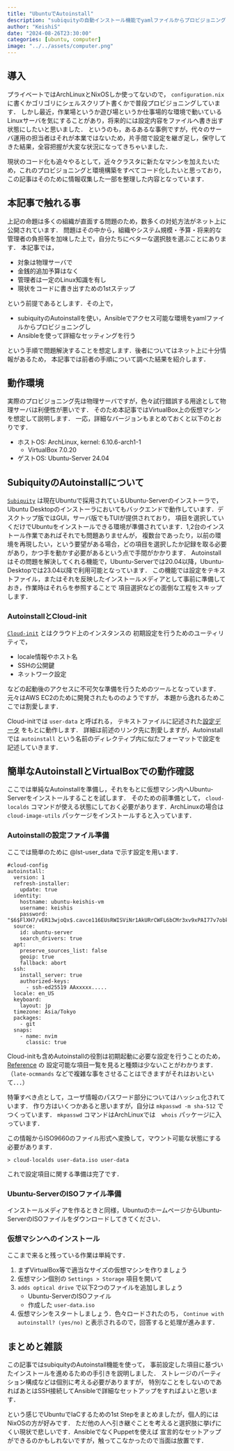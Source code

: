 ```yaml
---
title: "UbuntuでAutoinstall"
description: "subiquityの自動インストール機能でyamlファイルからプロビジョニング"
author: "KeishiS"
date: "2024-08-26T23:30:00"
categories: [ubuntu, computer]
image: "../../assets/computer.png"
---
```


## 導入

プライベートではArchLinuxとNixOSしか使ってないので， `configuration.nix` に書くかゴリゴリにシェルスクリプト書くかで普段プロビジョニングしています．
しかし最近，作業場というか遊び場というか仕事場的な環境で動いているLinuxサーバを気にすることがあり，将来的には設定内容をファイルへ書き出す状態にしたいと思いました．
というのも，あるあるな事例ですが，代々のサーバ運用の担当者はそれが本業ではないため，片手間で設定を継ぎ足し，保守してきた結果，全容把握が大変な状況になってきちゃいました．

現状のコード化も追々やるとして，近々クラスタに新たなマシンを加えたいため，これのプロビジョニングと環境構築をすべてコード化したいと思っており，
この記事はそのために情報収集した一部を整理した内容となっています．

## 本記事で触れる事

上記の命題は多くの組織が直面する問題のため，数多くの対処方法がネット上に公開されています．
問題はその中から，組織やシステム規模・予算・将来的な管理者の負担等を加味した上で，自分たちにベターな選択肢を選ぶことにあります．
本記事では，

* 対象は物理サーバで
* 金銭的追加予算はなく
* 管理者は一定のLinux知識を有し
* 現状をコードに書き出すための1stステップ

という前提であるとします．その上で，

* subiquityのAutoinstallを使い，Ansibleでアクセス可能な環境をyamlファイルからプロビジョニングし
* Ansibleを使って詳細なセッティングを行う

という手順で問題解決することを想定します．後者についてはネット上に十分情報があるため，
本記事では前者の手順について調べた結果を紹介します．

## 動作環境

実際のプロビジョニング先は物理サーバですが，色々試行錯誤する用途として物理サーバは利便性が悪いです．
そのため本記事ではVirtualBox上の仮想マシンを想定して説明します．
一応，詳細なバージョンもまとめておくと以下のとおりです．

* ホストOS: ArchLinux, kernel: 6.10.6-arch1-1
    * VirtualBox 7.0.20
* ゲストOS: Ubuntu-Server 24.04

## SubiquityのAutoinstallについて

[`Subiquity`](https://github.com/canonical/subiquity) は現在Ubuntuで採用されているUbuntu-Serverのインストーラで，
Ubuntu Desktopのインストーラにおいてもバックエンドで動作しています．デスクトップ版ではGUI，サーバ版でもTUIが提供されており，
項目を選択していくだけでUbuntuをインストールできる環境が準備されています．1,2台のインストール作業であればそれでも問題ありませんが，
複数台であったり，以前の環境を再現したい，という要望がある場合，どの項目を選択したか記録を取る必要があり，かつ手を動かす必要があるという点で手間がかかります．
Autoinstallはその問題を解決してくれる機能で，Ubuntu-Serverでは20.04以降，Ubuntu-Desktopでは23.04以降で利用可能となっています．
この機能では設定をテキストファイル，またはそれを反映したインストールメディアとして事前に準備しておき，作業時はそれらを参照することで
項目選択などの面倒な工程をスキップします．

### AutoinstallとCloud-init

[`Cloud-init`](https://cloudinit.readthedocs.io/en/17.1/index.html) とはクラウド上のインスタンスの
初期設定を行うためのユーティリティで，

* locale情報やホスト名
* SSHの公開鍵
* ネットワーク設定

などの起動後のアクセスに不可欠な準備を行うためのツールとなっています．元々はAWS EC2のために開発されたもののようですが，
本題から逸れるためここでは割愛します．

Cloud-initでは `user-data` と呼ばれる，
テキストファイルに記述された[設定データ](https://cloudinit.readthedocs.io/en/latest/explanation/format.html) をもとに動作します．
詳細は前述のリンク先に割愛しますが，Autoinstallでは `autoinstall` という名前のディレクティブ内に似たフォーマットで設定を記述していきます．

## 簡単なAutoinstallとVirtualBoxでの動作確認

ここでは単純なAutoinstallを準備し，それをもとに仮想マシン内へUbuntu-Serverをインストールすることを試します．
そのための前準備として， `cloud-localds` コマンドが使える状態にしておく必要があります．ArchLinuxの場合は `cloud-image-utils` パッケージをインストールすると入っています．

### Autoinstallの設定ファイル準備

ここでは簡単のために @lst-user_data で示す設定を用います．

```shell{filename="user-data" #lst-user_data lst-cap="user-data"}
#cloud-config
autoinstall:
  version: 1
  refresh-installer:
    update: true
  identity:
    hostname: ubuntu-keishis-vm
    username: keishis
    password: "$6$FlXH7/vER13wjoQx$.cavce116EUsRWISViNr1AkURrCWFL6bCMr3xv9xPAI77v7obknrnKNNsth9zVcMnUpUDFjFtT492Vi3Gxbqo0"
  source:
    id: ubuntu-server
    search_drivers: true
  apt:
    preserve_sources_list: false
    geoip: true
    fallback: abort
  ssh:
    install_server: true
    authorized-keys:
      - ssh-ed25519 AAxxxxx.....
  locale: en_US
  keyboard:
    layout: jp
  timezone: Asia/Tokyo
  packages:
    - git
  snaps:
    - name: nvim
      classic: true
```

Cloud-initも含めAutoinstallの役割は初期起動に必要な設定を行うことのため，
[Reference](https://canonical-subiquity.readthedocs-hosted.com/en/latest/reference/autoinstall-reference.html#late-commands) の
設定可能な項目一覧を見ると種類は少ないことがわかります．（`late-ocmmands` などで複雑な事をさせることはできますがそれはおいといて．．．）

特筆すべき点として，ユーザ情報のパスワード部分についてはハッシュ化されています．
作り方はいくつかあると思いますが，自分は `mkpasswd -m sha-512` でつくっています．
`mkpasswd` コマンドはArchLinuxでは　`whois` パッケージに入っています．

この情報からISO9660のファイル形式へ変換して，マウント可能な状態にする必要があります．

```shell
> cloud-localds user-data.iso user-data
```

これで設定項目に関する準備は完了です．

### Ubuntu-ServerのISOファイル準備

インストールメディアを作るときと同様，UbuntuのホームページからUbuntu-ServerのISOファイルをダウンロードしてきてください．

### 仮想マシンへのインストール

ここまで来ると残っている作業は単純です．

1. まずVirtualBox等で適当なサイズの仮想マシンを作りましょう
1. 仮想マシン個別の `Settings > Storage` 項目を開いて
1. `adds optical drive` で以下2つのファイルを追加しましょう
    * Ubuntu-ServerのISOファイル
    * 作成した `user-data.iso`
1. 仮想マシンをスタートしましょう．色々ロードされたのち， `Continue with autoinstall? (yes/no)` と表示されるので，回答すると処理が進みます．


## まとめと雑談

この記事ではsubiquityのAutoinstall機能を使って，
事前設定した項目に基づいたインストールを進めるための手引きを説明しました．
ストレージのパーティション構成などは個別に考える必要がありますが，
特別なことをしないのであればあとはSSH接続してAnsibleで詳細なセットアップをすればよいと思います．

という感じでUbuntuでIaCするための1st Stepをまとめましたが，個人的にはNixOSの方が好みです．
ただ他の人へ引き継ぐことを考えると選択肢に挙げにくい現状で悲しいです．AnsibleでなくPuppetを使えば
宣言的なセットアップができるのかもしれないですが，触ってこなかったので当面は放置です．
